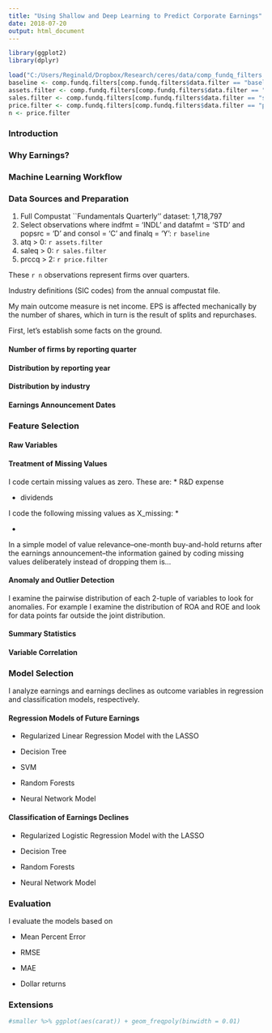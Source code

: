 ```yaml
---
title: "Using Shallow and Deep Learning to Predict Corporate Earnings"
date: 2018-07-20
output: html_document
---
```


```r
library(ggplot2)
library(dplyr)

load("C:/Users/Reginald/Dropbox/Research/ceres/data/comp_fundq_filters.RData")
baseline <- comp.fundq.filters[comp.fundq.filters$data.filter == "baseline", "obs.remaining"]
assets.filter <- comp.fundq.filters[comp.fundq.filters$data.filter == "atq_gt_0", "obs.remaining"]
sales.filter <- comp.fundq.filters[comp.fundq.filters$data.filter == "saleq_gt_0", "obs.remaining"]
price.filter <- comp.fundq.filters[comp.fundq.filters$data.filter == "prccq_gt_2", "obs.remaining"]
n <- price.filter
```

### Introduction
### Why Earnings?
### Machine Learning Workflow
### Data Sources and Preparation
1. Full Compustat ``Fundamentals Quarterly’’ dataset: 1,718,797
2. Select observations where indfmt = 'INDL' and datafmt = 'STD'  and popsrc = 'D'  and consol = 'C'  and finalq = 'Y': `r baseline`
3. atq > 0: `r assets.filter`
4. saleq > 0: `r sales.filter`
5. prccq > 2: `r price.filter`

These `r n` observations represent firms over quarters.

Industry definitions (SIC codes) from the annual compustat file.

My main outcome measure is net income. EPS is affected mechanically by the number of shares, which in turn is the result of splits and repurchases.

<!-- Plots -->
First, let's establish some facts on the ground.

#### Number of firms by reporting quarter
#### Distribution by reporting year
#### Distribution by industry

#### Earnings Announcement Dates
<!-- Heatmap -->

### Feature Selection

#### Raw Variables

#### Treatment of Missing Values
I code certain missing values as zero. These are:
* R&D expense

* dividends

I code the following missing values as X_missing:
* 

*

In a simple model of value relevance--one-month buy-and-hold returns after the earnings announcement--the information gained by coding missing values deliberately instead of dropping them is...

#### Anomaly and Outlier Detection
I examine the pairwise distribution of each 2-tuple of variables to look for anomalies. For example I examine the distribution of ROA and ROE and look for data points far outside the joint distribution.

#### Summary Statistics
#### Variable Correlation

### Model Selection
I analyze earnings and earnings declines as outcome variables in regression and classification models, respectively.

#### Regression Models of Future Earnings
* Regularized Linear Regression Model with the LASSO

* Decision Tree

* SVM

* Random Forests

* Neural Network Model

#### Classification of Earnings Declines 
* Regularized Logistic Regression Model with the LASSO

* Decision Tree

* Random Forests

* Neural Network Model

### Evaluation
I evaluate the models based on

* Mean Percent Error

* RMSE

* MAE

* Dollar returns 

### Extensions
```r
#smaller %>% ggplot(aes(carat)) + geom_freqpoly(binwidth = 0.01)
```